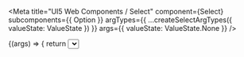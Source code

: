 
<Meta
  title="UI5 Web Components / Select"
  component={Select}
  subcomponents={{ Option }}
  argTypes={{
    ...createSelectArgTypes({ valueState: ValueState })
  }}
  args={{
    valueState: ValueState.None
  }}
/>

<DocsHeader />

<Canvas>
  <Story name="Default">
    {(args) => {
      return <Select {...args} />;
    }}
  </Story>
</Canvas>

<ArgsTable story="." />
<div style={{fontFamily:'var(--sapFontFamily)', fontSize:'var(--sapFontSize)', color:'var(--sapTextColor)'}}>
<h3>Keyboard Handling</h3>
The <code>Select</code> provides advanced keyboard handling. If the <code>Select</code> is focused, you can open or
close the drop-down by pressing <code>F4</code>, <code>ALT+UP</code> or <code>ALT+DOWN</code> keys. Once the drop-down
is opened, you can use the <code>UP</code> and <code>DOWN</code> arrow keys to navigate through the available options
and select one by pressing the <code>Space</code> or <code>Enter</code> keys. <br />
</div>